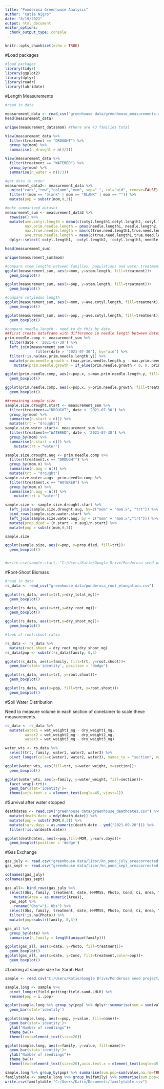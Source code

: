 ---
title: "Ponderosa Greenhouse Analysis"
author: "Katie Nigro"
date: "8/19/2021"
output: html_document
editor_options: 
  chunk_output_type: console
---

```{r setup, include=FALSE}
knitr::opts_chunk$set(echo = TRUE)
```

#Load packages

```{r}
#load packages
library(tidyr)
library(ggplot2)
library(dplyr)
library(readr)
library(lubridate)
```

#Length Measurements

```{r}
#read in data

measurement_data <- read_csv("greenhouse data/greenhouse_measurements.csv", col_types = "cddccDdddddddddddddddddcc")
head(measurement_data)

unique(measurement_data$mom) #there are 43 families total

View(measurement_data %>% 
  filter(treatment == "DROUGHT") %>% 
  group_by(mom) %>% 
  summarise(n_drought = n()/3))

View(measurement_data %>% 
  filter(treatment == "WATERED") %>% 
  group_by(mom) %>% 
  summarise(n_water = n()/3))

```

```{r}
#get data in order
measurement_data2<- measurement_data %>% 
  unite("rack","row","column","mom", sep="_", col="uid", remove=FALSE) %>% 
  filter(!(mom == "blank" | mom == "BLANK" | mom == "")) %>% 
  mutate(pop = substr(mom,0,3))

```

```{r}
#make summarized dataset
measurement_sum <- measurement_data2 %>% 
  rowwise() %>% 
  mutate(ave.cotyl.length = mean(c(cotyl.length1,cotyl.length2, cotyl.length3),na.rm=TRUE),
         max.prim.needle.length = pmax(needle.length1, needle.length2, needle.length3),
         max.true.needle.length = max(c(true.need.length1,true.need.length2,true.need.length3,true.need.length4,true.need.length5,true.need.length6,true.need.length7,true.need.length8,true.need.length9,true.need.length10),na.rm=TRUE),
         ave.true.needle.length = mean(c(true.need.length1,true.need.length2,true.need.length3,true.need.length4,true.need.length5,true.need.length6,true.need.length7,true.need.length8,true.need.length9,true.need.length10),na.rm=TRUE)) %>% 
  dplyr::select(-cotyl.length1, -cotyl.length2, -cotyl.length3,-needle.length1, -needle.length2, -needle.length3,-contains("true.need.length"))

head(measurement_sum)

unique(measurement_sum$mom)

#compare stem lengths between families, populations and water treatments
ggplot(measurement_sum, aes(x=mom, y=stem.length, fill=treatment))+
  geom_boxplot()

ggplot(measurement_sum, aes(x=pop, y=stem.length, fill=treatment))+
  geom_boxplot()

#compare cotyledon length 
ggplot(measurement_sum, aes(x=mom, y=ave.cotyl.length, fill=treatment))+
  geom_boxplot()

ggplot(measurement_sum, aes(x=pop, y=ave.cotyl.length, fill=treatment))+
  geom_boxplot()

#compare needle length - need to do this by date
##first create dataframe with difference in needle length between dates
prim.needle.comp <- measurement_sum %>% 
  filter(date < '2021-07-30') %>% 
  left_join(measurement_sum %>% 
              filter(date > '2021-07-30'), by="uid") %>% 
  filter(!is.na(max.prim.needle.length.y)) %>% 
  mutate(prim.needle.growth = (max.prim.needle.length.y - max.prim.needle.length.x)/as.numeric(date.y - date.x)) %>% 
    mutate(prim.needle.growth = if_else(prim.needle.growth < 0, 0, prim.needle.growth))

ggplot(prim.needle.comp, aes(x=pop.x, y=max.prim.needle.length.y, fill=treatment.x))+
  geom_boxplot()

ggplot(prim.needle.comp, aes(x=pop.x, y=prim.needle.growth, fill=treatment.x))+
  geom_boxplot()

##remaining sample size 
sample.size.drought.start <- measurement_sum %>% 
  filter(treatment=="DROUGHT", date < '2021-07-30') %>% 
  group_by(mom) %>% 
  summarise(n.start = n()) %>% 
  mutate(trt = "drought")
sample.size.water.start<- measurement_sum %>% 
  filter(treatment=="WATERED", date < '2021-07-30') %>% 
  group_by(mom) %>% 
  summarise(n.start = n()) %>% 
    mutate(trt = "water")

sample.size.drought.aug <- prim.needle.comp %>% 
  filter(treatment.x == "DROUGHT") %>% 
  group_by(mom.x) %>% 
  summarise(n.aug = n()) %>% 
  mutate(trt = "drought")
sample.size.water.aug<- prim.needle.comp %>% 
  filter(treatment.x == "WATERED") %>% 
  group_by(mom.x) %>% 
  summarise(n.aug = n()) %>% 
    mutate(trt = "water")

sample.size <- sample.size.drought.start %>% 
  left_join(sample.size.drought.aug, by=c("mom" = "mom.x", "trt")) %>% 
  bind_rows(sample.size.water.start %>% 
  left_join(sample.size.water.aug, by = c("mom" = "mom.x","trt"))) %>% 
  mutate(prop.died = (n.start - n.aug)/n.start) %>% 
  mutate(pop = substr(mom,0,3))

sample.size

ggplot(sample.size, aes(x=pop, y=prop.died, fill=trt))+
  geom_boxplot()


#write.csv(sample.start, "C:/Users/Katie/Google Drive/Ponderosa seed project/data/greenhouse exp/sample.size.csv")

```

#Root-Shoot Biomass

```{r}
#read in data
rs_data <- read_csv("greenhouse data/ponderosa_root_elongation.csv")
```

```{r}
ggplot(rs_data, aes(x=trt,y=dry_total_mg))+
  geom_boxplot()

ggplot(rs_data, aes(x=trt,y=dry_root_mg))+
  geom_boxplot()

ggplot(rs_data, aes(x=trt,y=dry_shoot_mg))+
  geom_boxplot()
```

```{r}
#look at root:shoot ratio

rs_data <- rs_data %>% 
  mutate(root.shoot = dry_root_mg/dry_shoot_mg)
rs_data$pop <- substr(rs_data$family, 0,3)

ggplot(rs_data, aes(x=family, fill=trt, y=root.shoot))+
  geom_bar(stat='identity', position = 'dodge')

ggplot(rs_data, aes(x=trt, y=root.shoot))+
  geom_boxplot()

ggplot(rs_data, aes(x=pop, fill=trt, y=root.shoot))+
  geom_boxplot()
```

#Soil Water Distribution

Need to measure volume in each section of conetainer to scale these measurements. 

```{r}
rs_data <- rs_data %>% 
  mutate(water1 = wet_weight1_mg - dry_weight1_mg,
         water2 = wet_weight2_mg - dry_weight2_mg,
         water3 = wet_weight3_mg - dry_weight3_mg)

water_wts <- rs_data %>% 
  select(trt, family, water1, water2, water3) %>% 
  pivot_longer(cols=c(water1, water2, water3), names_to = "section", values_to = "water_weight")

ggplot(water_wts, aes(fill=trt, y=water_weight, x=section))+
  geom_boxplot()

ggplot(water_wts, aes(x=family, y=water_weight, fill=section))+
  facet_wrap(~trt)+
  geom_bar(stat='identity')+
  theme(axis.text.x = element_text(angle=45, vjust=1))

```

#Survival after water stopped

```{r}
deathdates <- read.csv("greenhouse data/greenhouse_deathdates.csv") %>% 
  mutate(death.date = mdy(death.date)) %>% 
  mutate(pop = substr(MOM,0,3)) %>% 
  mutate(surv.days = as.numeric(death.date - ymd("2021-09-20"))) %>% 
  filter(!is.na(death.date))

ggplot(deathdates, aes(x=pop,fill=MOM, y=surv.days))+
  geom_boxplot(position = 'dodge')

```

#Gas Exchange

```{r}
gas_july <- read.csv("greenhouse data/licor/kn_pond_july_areacorrected.xls.csv")
gas_sept <- read.csv("greenhouse data/licor/kn_pond_sept_areacorrected.csv")

colnames(gas_july)
colnames(gas_sept)

gas_all<- bind_rows(gas_july %>% 
  select(Obs, family, treatment, date, HHMMSS, Photo, Cond, Ci, Area, Tair, Tleaf, CO2R, CO2S, H2OR, H2OS, RH_R, RH_S, Flow, PARi) %>% 
    mutate(Area = as.numeric(Area)),
  gas_sept %>%
    rename("Obs"="ï..Obs") %>% 
  select(Obs, family, treatment, date, HHMMSS, Photo, Cond, Ci, Area, Tair, Tleaf, CO2R, CO2S, H2OR, H2OS, RH_R, RH_S, Flow, PARi)) %>% 
  filter(!is.na(Photo)) %>% 
  mutate(pop=substr(family, 0,3))

gas_all %>% 
  group_by(date) %>% 
  summarise(n_family = length(unique(family)))

ggplot(gas_all, aes(x=date, y=Photo, fill=treatment))+
  geom_boxplot()
ggplot(gas_all, aes(x=date, y=Cond, fill=treatment,color=pop))+
  geom_boxplot()

```



#Looking at sample size for Sarah Hart

```{r}
sample <- read.csv("C:/Users/Katie/Google Drive/Ponderosa seed project/data/greenhouse exp/seedling_tally_forSarah.csv")

sample.long <- sample %>% 
  pivot_longer(field.potting:field.sand.LHLH) %>% 
  rename(pop = ï..pop)

ggplot(sample.long %>% group_by(pop) %>% dplyr::summarise(sum = sum(value, na.rm = TRUE)), aes(x=pop, y=sum))+
  geom_bar(stat='identity')

ggplot(sample.long, aes(x=pop, y=value, fill=name))+
  geom_bar(stat='identity')+
  ylab("Number of seedlings")+
  theme_bw()+
  theme(text=element_text(size=26))

ggplot(sample.long, aes(x=family, y=value, fill=name))+
  geom_bar(stat='identity')+
  ylab("Number of seedlings")+
  theme_bw()+
  theme(text=element_text(size=20),axis.text.x = element_text(angle=45, vjust=0.6))

sample.long %>% group_by(pop) %>% summarise(sum.pop=sum(value,na.rm=TRUE))
familytable <- sample.long %>% group_by(family) %>% summarise(sum.pop=sum(value,na.rm=TRUE))
write.csv(familytable,"C:/Users/Katie/Documents/familytable.csv")

```